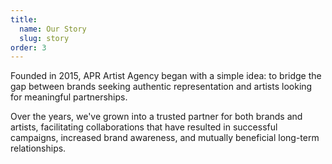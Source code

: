 ```yaml
---
title:
  name: Our Story
  slug: story
order: 3
---
```


Founded in 2015, APR Artist Agency began with a simple idea: to bridge the gap between brands seeking authentic representation and artists looking for meaningful partnerships.

Over the years, we've grown into a trusted partner for both brands and artists, facilitating collaborations that have resulted in successful campaigns, increased brand awareness, and mutually beneficial long-term relationships.
